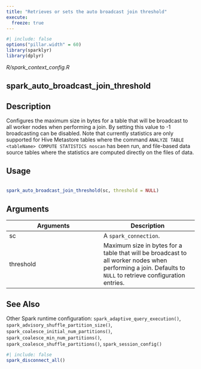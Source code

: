 ```yaml
---
title: "Retrieves or sets the auto broadcast join threshold"
execute:
  freeze: true
---
```


```r
#| include: false
options("pillar.width" = 60)
library(sparklyr) 
library(dplyr)
```

*R/spark_context_config.R*

## spark_auto_broadcast_join_threshold

## Description
 Configures the maximum size in bytes for a table that will be broadcast to all worker nodes when performing a join. By setting this value to -1 broadcasting can be disabled. Note that currently statistics are only supported for Hive Metastore tables where the command `ANALYZE TABLE <tableName> COMPUTE STATISTICS noscan` has been run, and file-based data source tables where the statistics are computed directly on the files of data. 


## Usage
```r
 
spark_auto_broadcast_join_threshold(sc, threshold = NULL) 
```

## Arguments
|Arguments|Description|
|---|---|
| sc | A `spark_connection`. |
| threshold | Maximum size in bytes for a table that will be broadcast to all worker nodes when performing a join. Defaults to `NULL` to retrieve configuration entries. |






## See Also
 Other Spark runtime configuration:  `spark_adaptive_query_execution()`, `spark_advisory_shuffle_partition_size()`, `spark_coalesce_initial_num_partitions()`, `spark_coalesce_min_num_partitions()`, `spark_coalesce_shuffle_partitions()`, `spark_session_config()` 


```r
#| include: false
spark_disconnect_all()
```
